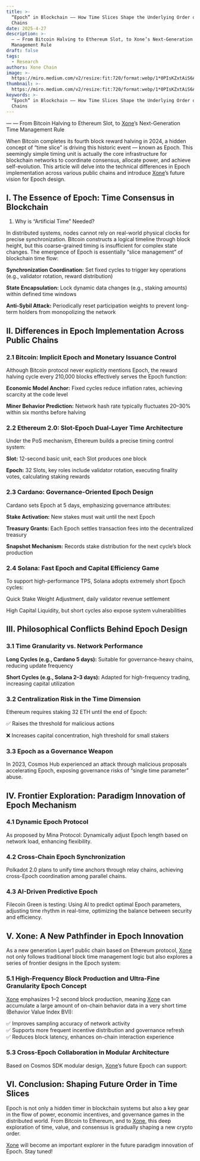 ```yaml
---
title: >-
  “Epoch” in Blockchain —— How Time Slices Shape the Underlying Order of Public
  Chains
date: 2025-4-27
description: >-
  — — From Bitcoin Halving to Ethereum Slot, to Xone’s Next-Generation Time
  Management Rule
draft: false
tags:
  - Research
authors: Xone Chain
image: >-
  https://miro.medium.com/v2/resize:fit:720/format:webp/1*0PIsKZxtAiS6AarWcsagQQ.jpeg
thumbnail: >-
  https://miro.medium.com/v2/resize:fit:720/format:webp/1*0PIsKZxtAiS6AarWcsagQQ.jpeg
keywords: >-
  “Epoch” in Blockchain —— How Time Slices Shape the Underlying Order of Public
  Chains
---
```


— — From Bitcoin Halving to Ethereum Slot, to [Xone](https://xone.org/)’s Next-Generation Time Management Rule

When Bitcoin completes its fourth block reward halving in 2024, a hidden concept of “time slice” is driving this historic event — known as Epoch. This seemingly simple timing unit is actually the core infrastructure for blockchain networks to coordinate consensus, allocate power, and achieve self-evolution. This article will delve into the technical differences in Epoch implementation across various public chains and introduce [Xone](https://xone.org/)’s future vision for Epoch design.

## I. The Essence of Epoch: Time Consensus in Blockchain

1. Why is “Artificial Time” Needed?

In distributed systems, nodes cannot rely on real-world physical clocks for precise synchronization. Bitcoin constructs a logical timeline through block height, but this coarse-grained timing is insufficient for complex state changes. The emergence of Epoch is essentially “slice management” of blockchain time flow:

**Synchronization Coordination:** Set fixed cycles to trigger key operations (e.g., validator rotation, reward distribution)

**State Encapsulation:** Lock dynamic data changes (e.g., staking amounts) within defined time windows

**Anti-Sybil Attack:** Periodically reset participation weights to prevent long-term holders from monopolizing the network

## II. Differences in Epoch Implementation Across Public Chains

### 2.1 Bitcoin: Implicit Epoch and Monetary Issuance Control

Although Bitcoin protocol never explicitly mentions Epoch, the reward halving cycle every 210,000 blocks effectively serves the Epoch function:

**Economic Model Anchor:** Fixed cycles reduce inflation rates, achieving scarcity at the code level

**Miner Behavior Prediction:** Network hash rate typically fluctuates 20–30% within six months before halving

### 2.2 Ethereum 2.0: Slot-Epoch Dual-Layer Time Architecture

Under the PoS mechanism, Ethereum builds a precise timing control system:

**Slot:** 12-second basic unit, each Slot produces one block

**Epoch:** 32 Slots, key roles include validator rotation, executing finality votes, calculating staking rewards

### 2.3 Cardano: Governance-Oriented Epoch Design

Cardano sets Epoch at 5 days, emphasizing governance attributes:

**Stake Activation:** New stakes must wait until the next Epoch

**Treasury Grants:** Each Epoch settles transaction fees into the decentralized treasury

**Snapshot Mechanism:** Records stake distribution for the next cycle’s block production

### 2.4 Solana: Fast Epoch and Capital Efficiency Game

To support high-performance TPS, Solana adopts extremely short Epoch cycles:

Quick Stake Weight Adjustment, daily validator revenue settlement

High Capital Liquidity, but short cycles also expose system vulnerabilities

## III. Philosophical Conflicts Behind Epoch Design

### 3.1 Time Granularity vs. Network Performance

**Long Cycles (e.g., Cardano 5 days):** Suitable for governance-heavy chains, reducing update frequency

**Short Cycles (e.g., Solana 2–3 days):** Adapted for high-frequency trading, increasing capital utilization

### 3.2 Centralization Risk in the Time Dimension

Ethereum requires staking 32 ETH until the end of Epoch:

✅ Raises the threshold for malicious actions

❌ Increases capital concentration, high threshold for small stakers

### 3.3 Epoch as a Governance Weapon

In 2023, Cosmos Hub experienced an attack through malicious proposals accelerating Epoch, exposing governance risks of “single time parameter” abuse.

## IV. Frontier Exploration: Paradigm Innovation of Epoch Mechanism

### 4.1 Dynamic Epoch Protocol

As proposed by Mina Protocol: Dynamically adjust Epoch length based on network load, enhancing flexibility.

### 4.2 Cross-Chain Epoch Synchronization

Polkadot 2.0 plans to unify time anchors through relay chains, achieving cross-Epoch coordination among parallel chains.

### 4.3 AI-Driven Predictive Epoch

Filecoin Green is testing: Using AI to predict optimal Epoch parameters, adjusting time rhythm in real-time, optimizing the balance between security and efficiency.

## V. Xone: A New Pathfinder in Epoch Innovation

As a new generation Layer1 public chain based on Ethereum protocol, [Xone](https://xone.org/) not only follows traditional block time management logic but also explores a series of frontier designs in the Epoch system:

### 5.1 High-Frequency Block Production and Ultra-Fine Granularity Epoch Concept

[Xone](https://xone.org/) emphasizes 1–2 second block production, meaning [Xone](https://xone.org/) can accumulate a large amount of on-chain behavior data in a very short time (Behavior Value Index BVI):

✅ Improves sampling accuracy of network activity\
✅ Supports more frequent incentive distribution and governance refresh\
✅ Reduces block latency, enhances on-chain interaction experience

### 5.3 Cross-Epoch Collaboration in Modular Architecture

Based on Cosmos SDK modular design, [Xone](https://xone.org/)’s future Epoch can support:

## VI. Conclusion: Shaping Future Order in Time Slices

Epoch is not only a hidden timer in blockchain systems but also a key gear in the flow of power, economic incentives, and governance games in the distributed world. From Bitcoin to Ethereum, and to [Xone](https://xone.org/), this deep exploration of time, value, and consensus is gradually shaping a new crypto order.

[Xone](https://xone.org/) will become an important explorer in the future paradigm innovation of Epoch. Stay tuned!
